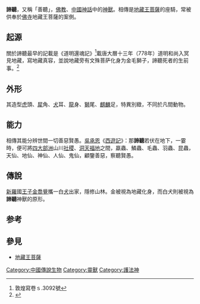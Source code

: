 '''諦聽'''，又稱「善聽」，[[佛教|佛教]]、[[中國神話|中國神話]]中的[[神獸|神獸]]。相傳是[[地藏王菩薩|地藏王菩薩]]的座騎，常被供奉於[[佛寺|佛寺]]地藏王菩薩的案側。

== 起源 ==
關於諦聽最早的記載是《道明還魂記》<ref>敦煌寫卷ｓ.3092號</ref>載唐大曆十三年（778年）道明和尚入冥見地藏，寫地藏真容，並說地藏旁有文殊菩萨化身为金毛獅子，諦聽死者的生前事。<ref>{{Cite web |url=http://www.cssn.cn/zjx/zjx_zjys/201404/t20140409_1061067.shtml |title=韓國佛教繪畫中的地藏圖式 |access-date=2018-09-20 |archive-date=2018-09-20 |archive-url=https://web.archive.org/web/20180920195712/http://www.cssn.cn/zjx/zjx_zjys/201404/t20140409_1061067.shtml |dead-url=no }}</ref>

== 外形 ==
其造型[[虎|虎]]頭、[[犀|犀]]角、[[犬|犬]]耳、[[龍|龍]]身、[[獅|獅]]尾、[[麒麟|麒麟]]足，特異別緻，不同於凡間動物。

== 能力 ==
相傳其能分辨世間一切善惡賢愚。[[吳承恩|吳承恩]]《[[西遊記|西遊記]]》：那'''諦聽'''若伏在地下，一霎時，便可將[[四大部洲|四大部洲]]山川[[社稷|社稷]]、[[洞天福地|洞天福地]]之間，蠃蟲、鱗蟲、毛蟲、羽蟲、昆蟲，天仙、地仙、神仙、人仙、鬼仙，顧鑒善惡，察聽賢愚。

== 傳說 ==
[[新羅|新羅]]國[[王子|王子]][[金喬覺|金喬覺]]攜一白[[犬|犬]]出家，隱修山林。金被視為地藏化身，而白犬則被視為'''諦聽'''神獸的原形。

==参考==
{{reflist}}

== 參見 ==
* [[地藏王菩薩|地藏王菩薩]]


[[Category:中國傳說生物|Category:中國傳說生物]]
[[Category:靈獸|Category:靈獸]]
[[Category:護法神|Category:護法神]]